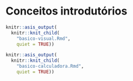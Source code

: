# Conceitos introdutórios

```r
knitr::asis_output(
  knitr::knit_child(
    "basico-visual.Rmd",
    quiet = TRUE))
```

```r
knitr::asis_output(
  knitr::knit_child(
    "basico-calculadora.Rmd",
    quiet = TRUE))
```
